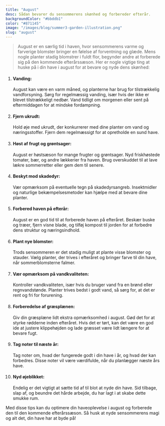 ```yaml
---
title: "August"
desc: Sådan bevarer du sensommerens skønhed og forbereder efterår.
backgroundColor: "#bbddb1"
color: "#871145"
image: "/images/blog/summer3-garden-illustration.png"
slug: "august"
---
```


> August er en særlig tid i haven, hvor sensommerens varme og farverige blomster bringer en følelse af forventning og glæde. Mens nogle planter stadig blomstrer i fuldt flor, begynder andre at forberede sig på den kommende efterårssæson. Her er nogle vigtige ting at huske på i din have i august for at bevare og nyde dens skønhed:

1. #### Vanding:

   August kan være en varm måned, og planterne har brug for tilstrækkelig vandforsyning. Sørg for regelmæssig vanding, især hvis der ikke er blevet tilstrækkeligt nedbør. Vand tidligt om morgenen eller sent på eftermiddagen for at mindske fordampning.

2. #### Fjern ukrudt:

   Hold øje med ukrudt, der konkurrerer med dine planter om vand og næringsstoffer. Fjern dem regelmæssigt for at opretholde en sund have.

3. #### Høst af frugt og grøntsager:

   August er høstsæson for mange frugter og grøntsager. Nyd friskhøstede tomater, bær, og andre lækkerier fra haven. Brug overskuddet til at lave lækre sommerretter eller gem dem til senere.

4. #### Beskyt mod skadedyr:

   Vær opmærksom på eventuelle tegn på skadedyrsangreb. Insektmidler og naturlige bekæmpelsesmetoder kan hjælpe med at bevare dine planter.

5. #### Forbered haven på efterår:

   August er en god tid til at forberede haven på efteråret. Beskær buske og træer, fjern visne blade, og tilføj kompost til jorden for at forbedre dens struktur og næringsindhold.

6. #### Plant nye blomster:

   Trods sensommeren er det stadig muligt at plante visse blomster og stauder. Vælg planter, der trives i efteråret og bringer farve til din have, når sommerblomsterne falmer.

7. #### Vær opmærksom på vandkvaliteten:

   Kontroller vandkvaliteten, især hvis du bruger vand fra en brønd eller regnvandstønde. Planter trives bedst i godt vand, så sørg for, at det er rent og fri for forurening.

8. #### Forberedelse af græsplænen:

   Giv din græsplæne lidt ekstra opmærksomhed i august. Gød det for at styrke rødderne inden efteråret. Hvis det er tørt, kan det være en god ide at justere klippehøjden og lade græsset være lidt længere for at bevare fugt.

9. #### Tag noter til næste år:

   Tag noter om, hvad der fungerede godt i din have i år, og hvad der kan forbedres. Disse noter vil være værdifulde, når du planlægger næste års have.

10. #### Nyd øjeblikket:
    Endelig er det vigtigt at sætte tid af til blot at nyde din have. Sid tilbage, slap af, og beundre det hårde arbejde, du har lagt i at skabe dette smukke rum.

Med disse tips kan du optimere din haveoplevelse i august og forberede den til den kommende efterårssæson. Så husk at nyde sensommerens magi og alt det, din have har at byde på!
